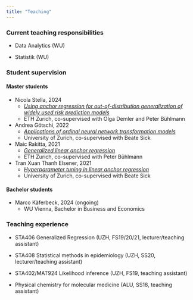 ```yaml
---
title: "Teaching"
---
```


### Current teaching responsibilities

* Data Analytics (WU)

* Statistik (WU)

### Student supervision

#### Master students

* Nicola Stella, 2024
  * [*Using anchor regression for out-of-distribution generalization of widely
  used risk prediction models *](https://math.ethz.ch/sfs/education/master-theses.html)
  * ETH Zurich, co-supervised with Olga Demler and Peter Bühlmann

* Andrea Götschi, 2022
  * [*Applications of ordinal neural network 
    transformation models*](https://www.biostat.uzh.ch/master-theses)
  * University of Zurich, co-supervised with Beate Sick
  
* Maic Rakitta, 2021
  * [*Generalized linear anchor regression*](https://github.com/rakittam/glare)
  * ETH Zurich, co-supervised with Peter Bühlmann

* Tran Xuan Thanh Elsener, 2021
  * [*Hyperparameter tuning in linear anchor regression*](https://www.biostat.uzh.ch/master-theses)
  * University of Zurich, co-supervised with Beate Sick

#### Bachelor students

* Marco Käferbeck, 2024 (ongoing)
  * WU Vienna, Bachelor in Business and Economics

### Teaching experience

* STA406 Generalized Regression (UZH, FS19/20/21, lecturer/teaching assistant)

* STA408 Statistical methods in epidemiology (UZH, SS20, lecturer/teaching assistant)

* STA402/MAT924 Likelihood inference (UZH, FS19, teaching assistant)

* Physical chemistry for molecular medicine (ALU, SS18, teaching assistant)
